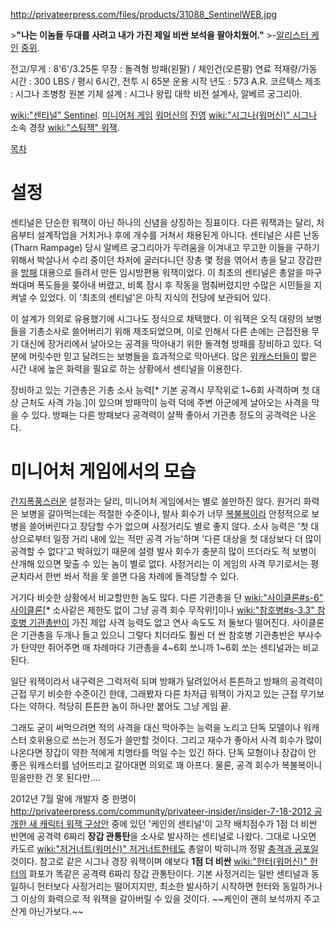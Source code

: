 http://privateerpress.com/files/products/31088_SentinelWEB.jpg

>'''"나는 이놈들 두대를 사려고 내가 가진 제일 비싼 보석을 팔아치웠어."'''
>-[[알리스터 케인]] [[중위]].

전고/무게 : 8'6'/3.25톤
무장 : 돌격형 방패(왼팔) / 체인건(오른팔)
연료 적재량/가동 시간 : 300 LBS / 평시 6시간, 전투 시 65분
운용 시작 년도 : 573 A.R.
코르텍스 제조 : 시그나 조병창
원본 기체 설계 : 시그나 왕립 대학 비전 설계사, 알베르 궁그리아.

[[wiki:"센티널" Sentinel]]. [[미니어처 게임]] [[워머신]]의 [[진영]] [[wiki:"시그나(워머신)" 시그나]] 소속 경장 [[wiki:"스팀잭" 워잭]].

[[목차]]
= 설정 =
센티널은 단순한 워잭이 아닌 하나의 신념을 상징하는 징표이다. 다른 워잭과는 달리, 처음부터 설계작업을 거치거나 후에 개수를 거쳐서 채용된게 아니다. 센티널은 샤른 난동(Tharn Rampage) 당시 알베르 궁그리아가 두려움을 이겨내고 무고한 이들을 구하기 위해서 박살나서 수리 중이던 차저에 굴러다니던 장총 몇 정을 엮어서 총을 달고 장갑판을 [[방패]] 대용으로 들려서 만든 임시방편용 워잭이었다. 이 최초의 센티널은 총알을 마구 쏴대며 폭도들을 쫒아내 버렸고, 비록 잠시 후 작동을 멈춰버렸지만 수많은 시민들을 지켜낼 수 있었다. 이 '최초의 센티널'은 아직 지식의 전당에 보관되어 있다.

이 설계가 의외로 유용했기에 시그나도 정식으로 채택했다. 이 워잭은 오직 대량의 보병들을 기총소사로 쓸어버리기 위해 제조되었으며, 이로 인해서 다른 손에는 근접전용 무기 대신에 장거리에서 날아오는 공격을 막아내기 위한 돌격형 방패를 장비하고 있다. 덕분에 머릿수만 믿고 달려드는 보병들을 효과적으로 막아낸다. 많은 [[워캐스터]]들이 짧은 시간 내에 높은 화력을 필요로 하는 상황에서 센티널을 이용한다. 

장비하고 있는 기관총은 기총 소사 능력[* 기본 공격시 무작위로 1~6회 사격하며 첫 대상 근처도 사격 가능.]이 있으며 방패막이 능력 덕에 주변 아군에게 날아오는 사격을 막을 수 있다. 방패는 다른 방패보다 공격력이 살짝 좋아서 기관총 정도의 공격력은 나온다. 


= 미니어처 게임에서의 모습 =
[[간지폭풍]]스러운 설정과는 달리, 미니어처 게임에서는 별로 쓸만하진 않다. 원거리 화력은 보병을 갈아먹는데는 적절한 수준이나, 발사 회수가 너무 [[복불복]]이라 안정적으로 보병을 쓸어버린다고 장담할 수가 없으며 사정거리도 별로 좋지 않다. 소사 능력은 '첫 대상으로부터 일정 거리 내에 있는 적만 공격 가능'하며 '다른 대상을 첫 대상보다 더 많이 공격할 수 없다'고 박혀있기 때문에 설령 발사 회수가 충분히 많이 뜨더라도 적 보병이 산개해 있으면 맞출 수 있는 놈이 별로 없다. 사정거리는 이 게임의 사격 무기로서는 평균치라서 한번 쏴서 적을 못 쓸면 다음 차례에 돌격당할 수 있다.

거기다 비슷한 상황에서 비교할만한 놈도 많다. 다른 기관총을 단 [[wiki:"사이클론#s-6" 사이클론]][* 소사같은 제한도 없이 그냥 공격 회수 무작위!]이나 [[wiki:"참호병#s-3.3" 참호병 기관총반]]이 가진 제압 사격 능력도 없고 연사 속도도 저 둘보다 떨어진다. 사이클론은 기관총을 두개나 들고 있으니 그렇다 치더라도 훨씬 더 싼 참호병 기관총반은 부사수가 탄약만 쥐어주면 매 차례마다 기관총을 4~6회 쏘니까 1~6회 쏘는 센티널과는 비교된다.

일단 워잭이라서 내구력은 그럭저럭 되며 방패가 달려있어서 튼튼하고 방패의 공격력이 근접 무기 비슷한 수준이긴 한데, 그래봤자 다른 차저급 워잭이 가지고 있는 근접 무기보다는 약하다. 적당히 튼튼한 놈이 하나만 붙어도 그냥 게임 끝.

그래도 굳이 써먹으려면 적의 사격을 대신 막아주는 능력을 노리고 단독 모델이나 워캐스터 호위용으로 쓰는거 정도가 쓸만할 것이다. 그리고 재수가 좋아서 사격 회수가 많이 나온다면 장갑이 약한 적에게 치명타를 먹일 수는 있긴 하다. 단독 모형이나 장갑이 안 좋은 워캐스터를 넘어뜨리고 갈아대면 의외로 꽤 아프다. 물론, 공격 회수가 복불복이니 믿을만한 건 못 된다만….

2012년 7월 말에 개발자 중 한명이 [[http://privateerpress.com/community/privateer-insider/insider-7-18-2012 공개한 새 캐릭터 워잭 구상안]] 중에 있던 '케인의 센티널'이 고작 배치점수가 1점 더 비싼 반면에 공격력 6짜리 '''장갑 관통탄'''을 소사로 발사하는 센티널로 나왔다. 그대로 나오면 카도르 [[wiki:"저거너트(워머신)" 저거너트]]한테도 총알이 박히니까 정말 [[충격과 공포]]일 것이다. 참고로 같은 시그나 경장 워잭이며 얘보다 '''1점 더 비싼''' [[wiki:"헌터(워머신)" 헌터]]의 화포가 똑같은 공격력 6짜리 장갑 관통탄이다. 기본 사정거리는 일반 센티널과 동일하니 헌터보다 사정거리는 떨어지지만, 최소한 발사하기 시작하면 헌터와 동일하거나 그 이상의 화력으로 적 워잭을 갈아버릴 수 있을 것이다. ~~케인이 괜히 보석까지 주고 산게 아닌가보다.~~
